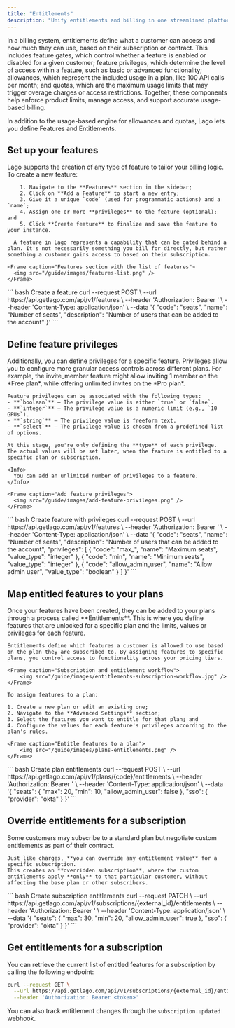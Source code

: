 ```yaml
---
title: "Entitlements"
description: "Unify entitlements and billing in one streamlined platform with Lago."
---
```


In a billing system, entitlements define what a customer can access and how much they can use, based on their subscription or contract. 
This includes feature gates, which control whether a feature is enabled or disabled for a given customer; feature privileges, which determine the level of access within a feature, such as basic or advanced functionality; allowances, which represent the included usage in a plan, like 100 API calls per month; and quotas, which are the maximum usage limits that may trigger overage charges or access restrictions. Together, these components help enforce product limits, manage access, and support accurate usage-based billing.


In addition to the usage-based engine for allowances and quotas, Lago lets you define Features and Entitlements.

## Set up your features
<Tabs>
  <Tab title="Dashboard">
      Lago supports the creation of any type of feature to tailor your billing logic. To create a new feature:

        1. Navigate to the **Features** section in the sidebar;
        2. Click on **Add a Feature** to start a new entry;
        3. Give it a unique `code` (used for programmatic actions) and a `name`;
        4. Assign one or more **privileges** to the feature (optional); and
        5. Click **Create feature** to finalize and save the feature to your instance.

      A feature in Lago represents a capability that can be gated behind a plan. It's not necessarily something you bill for directly, but rather something a customer gains access to based on their subscription.

    <Frame caption="Features section with the list of features">
      <img src="/guide/images/features-list.png" />
    </Frame>

  </Tab>
  <Tab title="API">
      <CodeGroup>
      ``` bash Create a feature
      curl --request POST \
      --url https://api.getlago.com/api/v1/features \
      --header 'Authorization: Bearer <token>' \
      --header 'Content-Type: application/json' \
      --data '{
      "code": "seats",
      "name": "Number of seats",
      "description": "Number of users that can be added to the account"
    }'
      ```
      </CodeGroup>
  </Tab>
</Tabs>

## Define feature privileges

<Tabs>
  <Tab title="Dashboard">
    Additionally, you can define privileges for a specific feature. Privileges allow you to configure more granular access controls across different plans. For example, the invite_member feature might allow inviting 1 member on the *Free plan*, while offering unlimited invites on the *Pro plan*.

    Feature privileges can be associated with the following types:
    - **`boolean`** – The privilege value is either `true` or `false`.
    - **`integer`** – The privilege value is a numeric limit (e.g., `10 GPUs`).
    - **`string`** – The privilege value is freeform text.
    - **`select`** – The privilege value is chosen from a predefined list of options.

    At this stage, you're only defining the **type** of each privilege. The actual values will be set later, when the feature is entitled to a specific plan or subscription.

    <Info>
      You can add an unlimited number of privileges to a feature.
    </Info>  

    <Frame caption="Add feature privileges">
      <img src="/guide/images/add-feature-privileges.png" />
    </Frame>

  </Tab>
  <Tab title="API">
      <CodeGroup>
      ``` bash Create feature with privileges
      curl --request POST \
      --url https://api.getlago.com/api/v1/features \
      --header 'Authorization: Bearer <token>' \
      --header 'Content-Type: application/json' \
      --data '{
      "code": "seats",
      "name": "Number of seats",
      "description": "Number of users that can be added to the account",
      "privileges": [
        {
          "code": "max_",
          "name": "Maximum seats",
          "value_type": "integer"
        },
        {
          "code": "min",
          "name": "Minimum seats",
          "value_type": "integer"
        },
        {
          "code": "allow_admin_user",
          "name": "Allow admin user",
          "value_type": "boolean"
        }
      ]
    }'
      ```
      </CodeGroup>
  </Tab>
</Tabs>

## Map entitled features to your plans

<Tabs>
  <Tab title="Dashboard">
    Once your features have been created, they can be added to your plans through a process called **Entitlements**. 
    This is where you define features that are unlocked for a specific plan and the limits, values or privileges for each feature.

    Entitlements define which features a customer is allowed to use based on the plan they are subscribed to. By assigning features to specific plans, you control access to functionality across your pricing tiers.

    <Frame caption="Subscription and entitlement workflow">
        <img src="/guide/images/entitlements-subscription-workflow.jpg" />
    </Frame>

    To assign features to a plan:

    1. Create a new plan or edit an existing one;
    2. Navigate to the **Advanced Settings** section;
    3. Select the features you want to entitle for that plan; and
    4. Configure the values for each feature's privileges according to the plan's rules.

    <Frame caption="Entitle features to a plan">
        <img src="/guide/images/plans-entitlements.png" />
    </Frame>

  </Tab>
  <Tab title="API">
      <CodeGroup>
      ``` bash Create plan entitlements
      curl --request POST \
      --url https://api.getlago.com/api/v1/plans/{code}/entitlements \
      --header 'Authorization: Bearer <token>' \
      --header 'Content-Type: application/json' \
      --data '{
      "seats": {
        "max": 20,
        "min": 10,
        "allow_admin_user": false
      },
      "sso": {
        "provider": "okta"
      }
    }'
      ```
      </CodeGroup>
  </Tab>
</Tabs>

## Override entitlements for a subscription

<Tabs>
  <Tab title="Dashboard">
    Some customers may subscribe to a standard plan but negotiate custom entitlements as part of their contract.

    Just like charges, **you can override any entitlement value** for a specific subscription. 
    This creates an **overridden subscription**, where the custom entitlements apply **only** to that particular customer, without affecting the base plan or other subscribers.

  </Tab>
  <Tab title="API">
      <CodeGroup>
      ``` bash Create subscription entitlements
    curl --request PATCH \
      --url https://api.getlago.com/api/v1/subscriptions/{external_id}/entitlements \
      --header 'Authorization: Bearer <token>' \
      --header 'Content-Type: application/json' \
      --data '{
      "seats": {
        "max": 30,
        "min": 20,
        "allow_admin_user": true
      },
      "sso": {
        "provider": "okta"
      }
    }'
      ```
      </CodeGroup>
  </Tab>
</Tabs>

## Get entitlements for a subscription
You can retrieve the current list of entitled features for a subscription by calling the following endpoint:

```bash
curl --request GET \
  --url https://api.getlago.com/api/v1/subscriptions/{external_id}/entitlements \
  --header 'Authorization: Bearer <token>'
```
You can also track entitlement changes through the `subscription.updated` webhook.